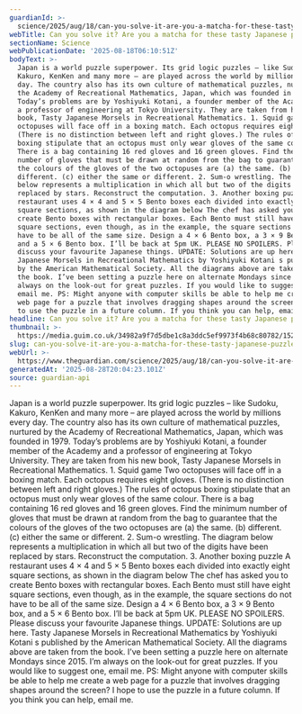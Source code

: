 ```yaml
---
guardianId: >-
  science/2025/aug/18/can-you-solve-it-are-you-a-matcha-for-these-tasty-japanese-puzzles
webTitle: Can you solve it? Are you a matcha for these tasty Japanese puzzles?
sectionName: Science
webPublicationDate: '2025-08-18T06:10:51Z'
bodyText: >-
  Japan is a world puzzle superpower. Its grid logic puzzles – like Sudoku,
  Kakuro, KenKen and many more – are played across the world by millions every
  day. The country also has its own culture of mathematical puzzles, nurtured by
  the Academy of Recreational Mathematics, Japan, which was founded in 1979.
  Today’s problems are by Yoshiyuki Kotani, a founder member of the Academy and
  a professor of engineering at Tokyo University. They are taken from his new
  book, Tasty Japanese Morsels in Recreational Mathematics. 1. Squid game Two
  octopuses will face off in a boxing match. Each octopus requires eight gloves.
  (There is no distinction between left and right gloves.) The rules of octopus
  boxing stipulate that an octopus must only wear gloves of the same colour.
  There is a bag containing 16 red gloves and 16 green gloves. Find the minimum
  number of gloves that must be drawn at random from the bag to guarantee that
  the colours of the gloves of the two octopuses are (a) the same. (b)
  different. (c) either the same or different. 2. Sum-o wrestling. The diagram
  below represents a multiplication in which all but two of the digits have been
  replaced by stars. Reconstruct the computation. 3. Another boxing puzzle A
  restaurant uses 4 × 4 and 5 × 5 Bento boxes each divided into exactly eight
  square sections, as shown in the diagram below The chef has asked you to
  create Bento boxes with rectangular boxes. Each Bento must still have eight
  square sections, even though, as in the example, the square sections do not
  have to be all of the same size. Design a 4 × 6 Bento box, a 3 × 9 Bento box,
  and a 5 × 6 Bento box. I’ll be back at 5pm UK. PLEASE NO SPOILERS. Please
  discuss your favourite Japanese things. UPDATE: Solutions are up here. Tasty
  Japanese Morsels in Recreational Mathematics by Yoshiyuki Kotani s published
  by the American Mathematical Society. All the diagrams above are taken from
  the book. I’ve been setting a puzzle here on alternate Mondays since 2015. I’m
  always on the look-out for great puzzles. If you would like to suggest one,
  email me. PS: Might anyone with computer skills be able to help me create a
  web page for a puzzle that involves dragging shapes around the screen? I hope
  to use the puzzle in a future column. If you think you can help, email me.
headline: Can you solve it? Are you a matcha for these tasty Japanese puzzles?
thumbnail: >-
  https://media.guim.co.uk/34982a9f7d5dbe1c8a3ddc5ef9973f4b68c80782/152_45_1539_1231/500.jpg
slug: can-you-solve-it-are-you-a-matcha-for-these-tasty-japanese-puzzles
webUrl: >-
  https://www.theguardian.com/science/2025/aug/18/can-you-solve-it-are-you-a-matcha-for-these-tasty-japanese-puzzles
generatedAt: '2025-08-28T20:04:23.101Z'
source: guardian-api
---
```

Japan is a world puzzle superpower. Its grid logic puzzles – like Sudoku, Kakuro, KenKen and many more – are played across the world by millions every day. The country also has its own culture of mathematical puzzles, nurtured by the Academy of Recreational Mathematics, Japan, which was founded in 1979. Today’s problems are by Yoshiyuki Kotani, a founder member of the Academy and a professor of engineering at Tokyo University. They are taken from his new book, Tasty Japanese Morsels in Recreational Mathematics. 1. Squid game Two octopuses will face off in a boxing match. Each octopus requires eight gloves. (There is no distinction between left and right gloves.) The rules of octopus boxing stipulate that an octopus must only wear gloves of the same colour. There is a bag containing 16 red gloves and 16 green gloves. Find the minimum number of gloves that must be drawn at random from the bag to guarantee that the colours of the gloves of the two octopuses are (a) the same. (b) different. (c) either the same or different. 2. Sum-o wrestling. The diagram below represents a multiplication in which all but two of the digits have been replaced by stars. Reconstruct the computation. 3. Another boxing puzzle A restaurant uses 4 × 4 and 5 × 5 Bento boxes each divided into exactly eight square sections, as shown in the diagram below The chef has asked you to create Bento boxes with rectangular boxes. Each Bento must still have eight square sections, even though, as in the example, the square sections do not have to be all of the same size. Design a 4 × 6 Bento box, a 3 × 9 Bento box, and a 5 × 6 Bento box. I’ll be back at 5pm UK. PLEASE NO SPOILERS. Please discuss your favourite Japanese things. UPDATE: Solutions are up here. Tasty Japanese Morsels in Recreational Mathematics by Yoshiyuki Kotani s published by the American Mathematical Society. All the diagrams above are taken from the book. I’ve been setting a puzzle here on alternate Mondays since 2015. I’m always on the look-out for great puzzles. If you would like to suggest one, email me. PS: Might anyone with computer skills be able to help me create a web page for a puzzle that involves dragging shapes around the screen? I hope to use the puzzle in a future column. If you think you can help, email me.
